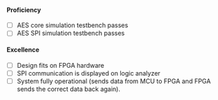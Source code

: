 #### Proficiency

- [ ] AES core simulation testbench passes
- [ ] AES SPI simulation testbench passes

#### Excellence

- [ ] Design fits on FPGA hardware
- [ ] SPI communication is displayed on logic analyzer
- [ ] System fully operational (sends data from MCU to FPGA and FPGA sends the correct data back again).